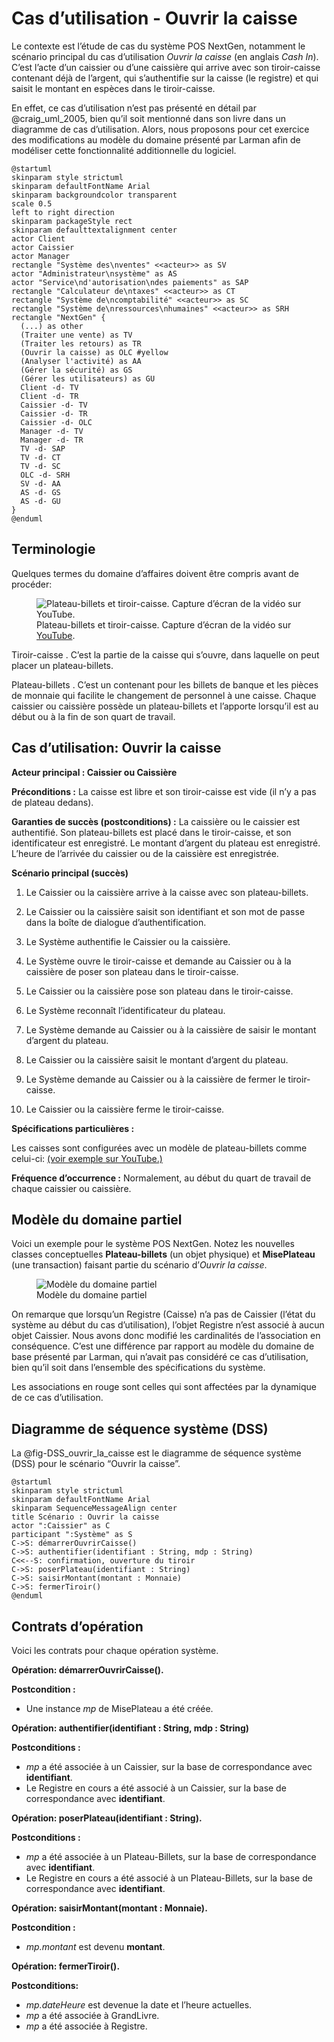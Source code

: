 # Cas d'utilisation - Ouvrir la caisse {#sec-CU_Ouvrir_caisse}

Le contexte est l'étude de cas du système POS NextGen, notamment le scénario principal du cas d'utilisation *Ouvrir la caisse* (en anglais *Cash In*).
C'est l'acte d'un caissier ou d'une caissière qui arrive avec son tiroir-caisse contenant déjà de l'argent, qui s'authentifie sur la caisse (le registre) et qui saisit le montant en espèces dans le tiroir-caisse.

::: {.callout-note}
En effet, ce cas d'utilisation n'est pas présenté en détail par @craig_uml_2005, bien qu'il soit mentionné dans son livre dans un diagramme de cas d'utilisation.
Alors, nous proposons pour cet exercice des modifications au modèle du domaine présenté par Larman afin de modéliser cette fonctionnalité additionnelle du logiciel.
:::

```.plantuml
@startuml
skinparam style strictuml
skinparam defaultFontName Arial
skinparam backgroundcolor transparent
scale 0.5
left to right direction
skinparam packageStyle rect
skinparam defaulttextalignment center
actor Client
actor Caissier
actor Manager
rectangle "Système des\nventes" <<acteur>> as SV
actor "Administrateur\nsystème" as AS
actor "Service\nd'autorisation\ndes paiements" as SAP
rectangle "Calculateur de\ntaxes" <<acteur>> as CT
rectangle "Système de\ncomptabilité" <<acteur>> as SC
rectangle "Système de\nressources\nhumaines" <<acteur>> as SRH
rectangle "NextGen" {
  (...) as other
  (Traiter une vente) as TV
  (Traiter les retours) as TR
  (Ouvrir la caisse) as OLC #yellow
  (Analyser l'activité) as AA
  (Gérer la sécurité) as GS
  (Gérer les utilisateurs) as GU
  Client -d- TV
  Client -d- TR
  Caissier -d- TV
  Caissier -d- TR
  Caissier -d- OLC
  Manager -d- TV
  Manager -d- TR
  TV -d- SAP
  TV -d- CT
  TV -d- SC
  OLC -d- SRH
  SV -d- AA
  AS -d- GS
  AS -d- GU
}
@enduml
```

## Terminologie

Quelques termes du domaine d'affaires doivent être compris avant de procéder:

![Plateau-billets et tiroir-caisse. Capture d'écran de la vidéo sur [YouTube](https://youtu.be/lth_lAacXVQ?t=34).](images/Series4000CashDrawerProductTrainingVideo_screenshot_youtube.png)

\filbreak
Tiroir-caisse
. C'est la partie de la caisse qui s'ouvre, dans laquelle on peut placer un plateau-billets.

Plateau-billets
. C'est un contenant pour les billets de banque et les pièces de monnaie qui facilite le changement de personnel à une caisse.
Chaque caissier ou caissière possède un plateau-billets et l'apporte lorsqu'il est au début ou à la fin de son quart de travail.

## Cas d'utilisation: Ouvrir la caisse

**Acteur principal : Caissier ou Caissière**

**Préconditions :** La caisse est libre et son tiroir-caisse est vide (il n'y a pas de plateau dedans).

**Garanties de succès (postconditions) :** La caissière ou le caissier est authentifié.
Son plateau-billets est placé dans le tiroir-caisse, et son identificateur est enregistré.
Le montant d'argent du plateau est enregistré.
L'heure de l'arrivée du caissier ou de la caissière est enregistrée.

**Scénario principal (succès)**

1. Le Caissier ou la caissière arrive à la caisse avec son plateau-billets.

2. Le Caissier ou la caissière saisit son identifiant et son mot de passe dans la boîte de dialogue d'authentification.

3. Le Système authentifie le Caissier ou la caissière.

4. Le Système ouvre le tiroir-caisse et demande au Caissier ou à la caissière de poser son plateau dans le tiroir-caisse.

5. Le Caissier ou la caissière pose son plateau dans le tiroir-caisse.

6. Le Système reconnaît l'identificateur du plateau.

7. Le Système demande au Caissier ou à la caissière de saisir le montant d'argent du plateau.

8. Le Caissier ou la caissière saisit le montant d'argent du plateau.

9. Le Système demande au Caissier ou à la caissière de fermer le tiroir-caisse.

10. Le Caissier ou la caissière ferme le tiroir-caisse.

**Spécifications particulières :**

Les caisses sont configurées avec un modèle de plateau-billets comme celui-ci: [(voir exemple sur
YouTube.)](http://www.youtube.com/watch?feature=player_detailpage&v=lth_lAacXVQ#t=32s)

**Fréquence d'occurrence :** Normalement, au début du quart de travail de chaque caissier ou caissière.

## Modèle du domaine partiel

Voici un exemple pour le système POS NextGen. 
Notez les nouvelles classes conceptuelles **Plateau-billets** (un objet physique) et **MisePlateau** (une transaction) faisant partie du scénario d'*Ouvrir la caisse*.

![Modèle du domaine partiel](images/MDD_POS_NextGen.drawio.svg)

On remarque que lorsqu'un Registre (Caisse) n'a pas de Caissier (l'état du système au début du cas d'utilisation), l'objet Registre n'est associé à
aucun objet Caissier. 
Nous avons donc modifié les cardinalités de l'association en conséquence. 
C'est une différence par rapport au modèle du domaine de base présenté par Larman, qui n'avait pas considéré ce cas d'utilisation, bien qu'il soit dans l'ensemble des spécifications du système.

Les associations en rouge sont celles qui sont affectées par la dynamique de ce cas d'utilisation.

\clearpage

## Diagramme de séquence système (DSS)

La @fig-DSS_ouvrir_la_caisse est le diagramme de séquence système (DSS) pour le scénario "Ouvrir la caisse". 

```.plantuml
@startuml
skinparam style strictuml
skinparam defaultFontName Arial
skinparam SequenceMessageAlign center
title Scénario : Ouvrir la caisse
actor ":Caissier" as C
participant ":Système" as S
C->S: démarrerOuvrirCaisse()
C->S: authentifier(identifiant : String, mdp : String)
C<<--S: confirmation, ouverture du tiroir
C->S: poserPlateau(identifiant : String)
C->S: saisirMontant(montant : Monnaie)
C->S: fermerTiroir()
@enduml
```

\clearpage

## Contrats d'opération

Voici les contrats pour chaque opération système.

**Opération: démarrerOuvrirCaisse().**

**Postcondition :**

-   Une instance *mp* de MisePlateau a été créée.

**Opération: authentifier(identifiant : String, mdp : String)**

**Postconditions :**

-   *mp* a été associée à un Caissier, sur la base de correspondance avec **identifiant**.
-   Le Registre en cours a été associé à un Caissier, sur la base de correspondance avec **identifiant**.

**Opération: poserPlateau(identifiant : String).**

**Postconditions :**

-   *mp* a été associée à un Plateau-Billets, sur la base de correspondance avec **identifiant**.
-   Le Registre en cours a été associé à un Plateau-Billets, sur la base de correspondance avec **identifiant**.

**Opération: saisirMontant(montant : Monnaie).**

**Postcondition :**

-   *mp.montant* est devenu **montant**.

**Opération: fermerTiroir().**

**Postconditions:**

-   *mp.dateHeure* est devenue la date et l'heure actuelles.
-   *mp* a été associée à GrandLivre.
-   *mp* a été associée à Registre.

